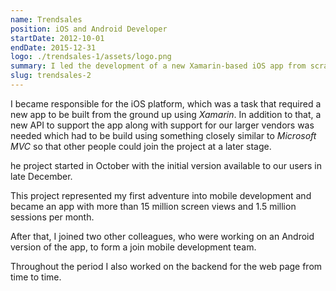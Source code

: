 ```yaml
---
name: Trendsales
position: iOS and Android Developer
startDate: 2012-10-01
endDate: 2015-12-31
logo: ./trendsales-1/assets/logo.png
summary: I led the development of a new Xamarin-based iOS app from scratch at Trendsales, including a supporting API and backend work, culminating in a successful app with over 15 million screen views and 1.5 million sessions per month, and later joined a team to expand into Android development.
slug: trendsales-2
---
```


I became responsible for the iOS platform, which was a task that required a new app to be built from the ground up using _Xamarin_. In addition to that, a new API to support the app along with support for our larger vendors was needed which had to be build using something closely similar to _Microsoft MVC_ so that other people could join the project at a later stage.

he project started in October with the initial version available to our users in late December.

This project represented my first adventure into mobile development and became an app with more than 15 million screen views and 1.5 million sessions per month.

After that, I joined two other colleagues, who were working on an Android version of the app, to form a join mobile development team.

Throughout the period I also worked on the backend for the web page from time to time.
